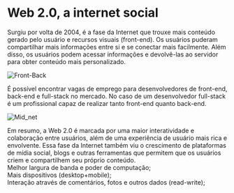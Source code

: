 <div style={{ color: "#1a4476" }}>
  <h1>Web 2.0, a internet social</h1>
</div>

Surgiu por volta de 2004, é a fase da Internet que trouxe mais conteúdo gerado pelo usuário e recursos visuais (front-end). Os usuários puderam compartilhar mais informações entre si e se conectar mais facilmente. Além disso, os usuários podem acessar informações e devolvê-las ao servidor para obter conteúdo mais personalizado.

![Front-Back](https://firebasestorage.googleapis.com/v0/b/web3edubrasil-eddf4.firebasestorage.app/o/Trails%2FNew_IntroWeb3%2F4.png?alt=media&token=084e615b-3de1-4807-8a7e-519ff6070802)

<div style={{ color: "#620097", textAlign: "center" }}>
  É possível encontrar vagas de emprego para desenvolvedores de front-end,
  back-end e full-stack no mercado. No caso de um desenvolvedor full-stack é um
  profissional capaz de realizar tanto front-end quanto back-end.
</div>

<div style={{display: "flex", gap: "2px", alignItems: "center"}}>

<div style={{maxWidth: "40%", marginRight: "5px"}}>

![Mid_net](https://firebasestorage.googleapis.com/v0/b/web3edubrasil-eddf4.firebasestorage.app/o/Trails%2FNew_IntroWeb3%2F5.png?alt=media&token=66a3d500-4770-4dec-8fc0-7b42d553e8c0)

</div>

<div style={{ width: "60%" }}>
  Em resumo, a Web 2.0 é marcada por uma maior interatividade e colaboração
  entre usuários, além de uma experiência de usuário mais rica e envolvente.
  Essa fase da Internet também viu o crescimento de plataformas de mídia social,
  blogs e outras ferramentas que permitem que os usuários criem e compartilhem
  seu próprio conteúdo.
</div>

</div>

<div style={{ backgroundColor: "#4d1c5b", alignItems: "center", textAlign: "center", padding: "20px", color: "#ff458f"}}>

<div>Melhor largura de banda e poder de computação;</div>

<div style={{ color: "white" }}>Mais dispositivos (desktop+mobile);</div>

<div>Interação através de comentários, fotos e outros dados (read-write);</div>

</div>
